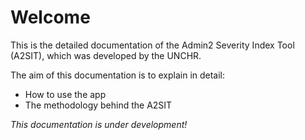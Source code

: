 # Welcome  {.unnumbered}

This is the detailed documentation of the Admin2 Severity Index Tool (A2SIT), which was developed by the UNCHR.

The aim of this documentation is to explain in detail:

* How to use the app
* The methodology behind the A2SIT

*This documentation is under development!*
